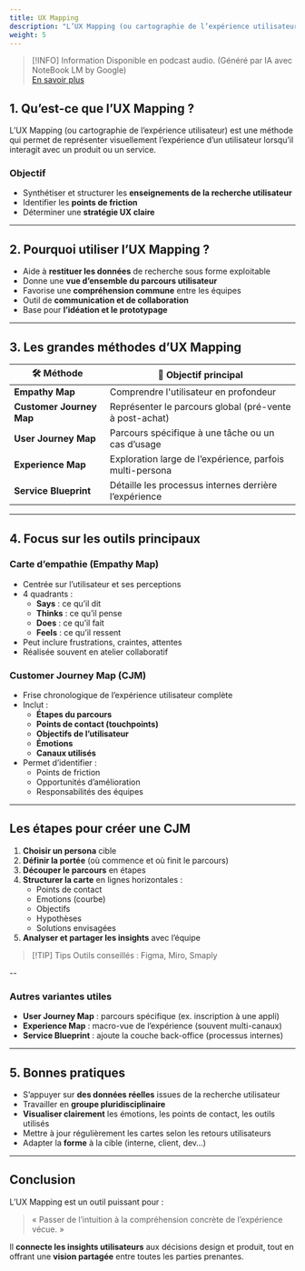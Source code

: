 ```yaml
---
title: UX Mapping
description: "L’UX Mapping (ou cartographie de l’expérience utilisateur) est une méthode qui permet de représenter visuellement l’expérience d’un utilisateur lorsqu’il interagit avec un produit ou un service."
weight: 5
---
```




> [!INFO] Information
> Disponible en podcast audio. (Généré par IA avec NoteBook LM by Google)
> <br/>[En savoir plus](/fr/why-ai-podcast)


<SrtPlayer
  client:only="react"
  audioSrc="/podcasts/ux-mapping.m4a"
  srtUrl="/podcasts/ux-mapping.srt"
/>

## 1. Qu’est-ce que l’UX Mapping ?

L’UX Mapping (ou cartographie de l’expérience utilisateur) est une méthode qui permet de représenter visuellement l’expérience d’un utilisateur lorsqu’il interagit avec un produit ou un service.

### Objectif

- Synthétiser et structurer les **enseignements de la recherche utilisateur**
- Identifier les **points de friction**
- Déterminer une **stratégie UX claire**

---

## 2. Pourquoi utiliser l’UX Mapping ?

- Aide à **restituer les données** de recherche sous forme exploitable
- Donne une **vue d’ensemble du parcours utilisateur**
- Favorise une **compréhension commune** entre les équipes
- Outil de **communication et de collaboration**
- Base pour **l’idéation et le prototypage**

---

## 3. Les grandes méthodes d’UX Mapping

| 🛠️ Méthode               | 🎯 Objectif principal                                    |
| ------------------------ | -------------------------------------------------------- |
| **Empathy Map**          | Comprendre l'utilisateur en profondeur                   |
| **Customer Journey Map** | Représenter le parcours global (pré-vente à post-achat)  |
| **User Journey Map**     | Parcours spécifique à une tâche ou un cas d’usage        |
| **Experience Map**       | Exploration large de l’expérience, parfois multi-persona |
| **Service Blueprint**    | Détaille les processus internes derrière l’expérience    |

---

## 4. Focus sur les outils principaux

### Carte d’empathie (Empathy Map)

- Centrée sur l’utilisateur et ses perceptions
- 4 quadrants :
  - **Says** : ce qu’il dit
  - **Thinks** : ce qu’il pense
  - **Does** : ce qu’il fait
  - **Feels** : ce qu’il ressent
- Peut inclure frustrations, craintes, attentes
- Réalisée souvent en atelier collaboratif

### Customer Journey Map (CJM)

- Frise chronologique de l’expérience utilisateur complète
- Inclut :
  - **Étapes du parcours**
  - **Points de contact (touchpoints)**
  - **Objectifs de l’utilisateur**
  - **Émotions**
  - **Canaux utilisés**
- Permet d’identifier :
  - Points de friction
  - Opportunités d’amélioration
  - Responsabilités des équipes

---

## Les étapes pour créer une CJM

1. **Choisir un persona** cible
2. **Définir la portée** (où commence et où finit le parcours)
3. **Découper le parcours** en étapes
4. **Structurer la carte** en lignes horizontales :
   - Points de contact
   - Emotions (courbe)
   - Objectifs
   - Hypothèses
   - Solutions envisagées
5. **Analyser et partager les insights** avec l’équipe

> [!TIP] Tips
> Outils conseillés : Figma, Miro, Smaply

--

### Autres variantes utiles

- **User Journey Map** : parcours spécifique (ex. inscription à une appli)
- **Experience Map** : macro-vue de l’expérience (souvent multi-canaux)
- **Service Blueprint** : ajoute la couche back-office (processus internes)

---

## 5. Bonnes pratiques

- S’appuyer sur **des données réelles** issues de la recherche utilisateur
- Travailler en **groupe pluridisciplinaire**
- **Visualiser clairement** les émotions, les points de contact, les outils utilisés
- Mettre à jour régulièrement les cartes selon les retours utilisateurs
- Adapter la **forme** à la cible (interne, client, dev…)

---

## Conclusion

L’UX Mapping est un outil puissant pour :

> « Passer de l’intuition à la compréhension concrète de l’expérience vécue. »

Il **connecte les insights utilisateurs** aux décisions design et produit, tout en offrant une **vision partagée** entre toutes les parties prenantes.
